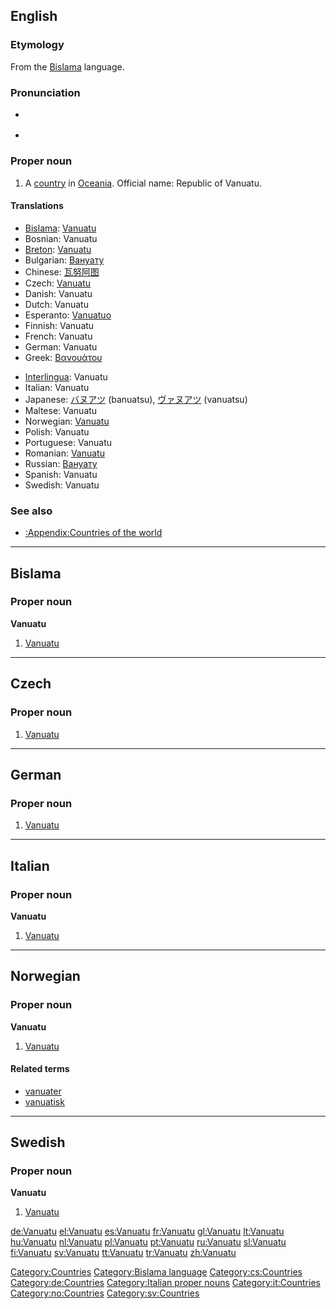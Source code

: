 {{wikipedia}}
==English==

===Etymology===
From the [[Bislama]] language.

===Pronunciation===
* {{a|UK|US}} {{IPA|/væn.uːˈɑː.tuː/}}
* {{audio|en-us-Vanuatu.ogg|Audio (US)}}

===Proper noun===
{{en-proper noun}}

# A [[country]] in [[Oceania]]. Official name: Republic of Vanuatu.

====Translations====
{{top}}
* [[Bislama]]: [[#Bislama|Vanuatu]]
* Bosnian: Vanuatu {{m}}
* [[Breton]]: [[Vanuatu]]
* Bulgarian: [[Вануату]]
* Chinese: [[瓦努阿图]]
* Czech: [[#Czech|Vanuatu]]
* Danish: Vanuatu
* Dutch: Vanuatu
* Esperanto: [[Vanuatuo]]
* Finnish: Vanuatu
* French: Vanuatu
* German: Vanuatu
* Greek: [[Βανουάτου]]
{{mid}}
* [[Interlingua]]: Vanuatu
* Italian: Vanuatu
* Japanese: [[バヌアツ]] (banuatsu), [[ヴァヌアツ]] (vanuatsu)
* Maltese: Vanuatu
* Norwegian: [[#Norwegian|Vanuatu]]
* Polish: Vanuatu
* Portuguese: Vanuatu
* Romanian: [[Vanuatu]] {{n}}
* Russian: [[Вануату]]
* Spanish: Vanuatu
* Swedish: Vanuatu
{{bottom}}

===See also===
* [[:Appendix:Countries of the world]]

[[Category:Countries]]

----

==Bislama==

===Proper noun===
'''Vanuatu'''

# [[#English|Vanuatu]]

[[Category:Bislama language]]

----

==Czech==

===Proper noun===
{{cs-proper noun|g=}}

# [[#English|Vanuatu]]

[[Category:cs:Countries]]

----

==German==
{{wikipedia|lang=de}}

===Proper noun===
{{infl|de|proper noun|g=n}}

# [[#English|Vanuatu]]

[[Category:de:Countries]]

----

==Italian==
{{wikipedia|lang=it}}

===Proper noun===
'''Vanuatu''' {{m}}

# [[#English|Vanuatu]]

[[Category:Italian proper nouns]]
[[Category:it:Countries]]
----

==Norwegian==

===Proper noun===
'''Vanuatu'''

# [[#English|Vanuatu]]

====Related terms====
* [[vanuater]]
* [[vanuatisk]]

[[Category:no:Countries]]

----

==Swedish==

===Proper noun===
'''Vanuatu'''

# [[#English|Vanuatu]]

[[Category:sv:Countries]]

[[de:Vanuatu]]
[[el:Vanuatu]]
[[es:Vanuatu]]
[[fr:Vanuatu]]
[[gl:Vanuatu]]
[[lt:Vanuatu]]
[[hu:Vanuatu]]
[[nl:Vanuatu]]
[[pl:Vanuatu]]
[[pt:Vanuatu]]
[[ru:Vanuatu]]
[[sl:Vanuatu]]
[[fi:Vanuatu]]
[[sv:Vanuatu]]
[[tt:Vanuatu]]
[[tr:Vanuatu]]
[[zh:Vanuatu]]